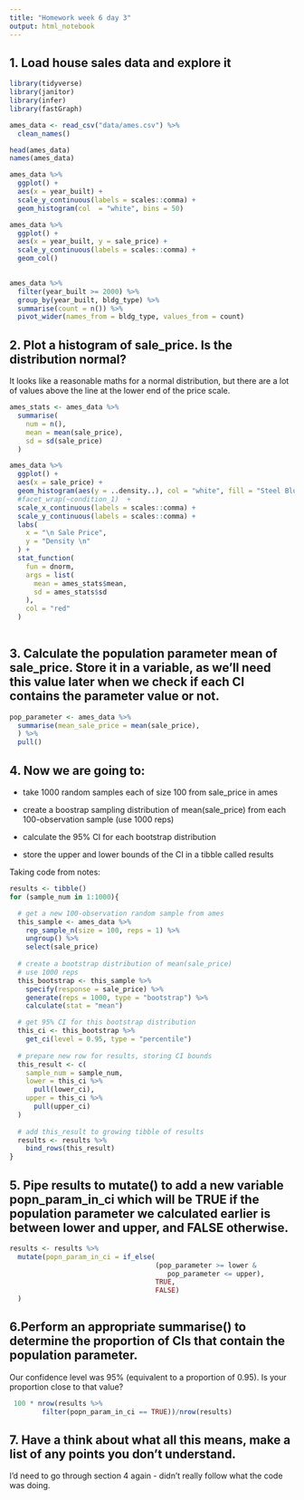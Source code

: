 ```yaml
---
title: "Homework week 6 day 3"
output: html_notebook
---
```


## 1. Load house sales data and explore it

```r
library(tidyverse)
library(janitor)
library(infer)
library(fastGraph)
```

```r
ames_data <- read_csv("data/ames.csv") %>% 
  clean_names()
```

```r
head(ames_data)
names(ames_data)
```

```r
ames_data %>% 
  ggplot() +
  aes(x = year_built) +
  scale_y_continuous(labels = scales::comma) +
  geom_histogram(col  = "white", bins = 50) 

ames_data %>% 
  ggplot() +
  aes(x = year_built, y = sale_price) +
  scale_y_continuous(labels = scales::comma) +
  geom_col() 
  
```


```r
ames_data %>% 
  filter(year_built >= 2000) %>% 
  group_by(year_built, bldg_type) %>% 
  summarise(count = n()) %>% 
  pivot_wider(names_from = bldg_type, values_from = count)
```


## 2. Plot a histogram of sale_price. Is the distribution normal?

It looks like a reasonable maths for a normal distribution, but there are a lot of values above the line at the lower end of the price scale.

```r
ames_stats <- ames_data %>% 
  summarise(
    num = n(),
    mean = mean(sale_price),
    sd = sd(sale_price)
  )

ames_data %>% 
  ggplot() +
  aes(x = sale_price) +
  geom_histogram(aes(y = ..density..), col = "white", fill = "Steel Blue", bins = 50)  +
  #facet_wrap(~condition_1)  +
  scale_x_continuous(labels = scales::comma) +
  scale_y_continuous(labels = scales::comma) +
  labs(
    x = "\n Sale Price",
    y = "Density \n"
  ) +
  stat_function(
    fun = dnorm,
    args = list(
      mean = ames_stats$mean,
      sd = ames_stats$sd
    ),
    col = "red"
  )
  
```

## 3. Calculate the population parameter mean of sale_price. Store it in a variable, as we’ll need this value later when we check if each CI contains the parameter value or not.

```r
pop_parameter <- ames_data %>% 
  summarise(mean_sale_price = mean(sale_price),
  ) %>% 
  pull()
```

## 4. Now we are going to:

* take 1000 random samples each of size 100 from sale_price in ames

* create a boostrap sampling distribution of mean(sale_price) from each 100-observation sample (use 1000 reps)

* calculate the 95% CI for each bootstrap distribution

* store the upper and lower bounds of the CI in a tibble called results

Taking code from notes:
```r
results <- tibble()
for (sample_num in 1:1000){

  # get a new 100-observation random sample from ames
  this_sample <- ames_data %>%
    rep_sample_n(size = 100, reps = 1) %>%
    ungroup() %>%
    select(sale_price)
  
  # create a bootstrap distribution of mean(sale_price)
  # use 1000 reps
  this_bootstrap <- this_sample %>%
    specify(response = sale_price) %>%
    generate(reps = 1000, type = "bootstrap") %>%
    calculate(stat = "mean")

  # get 95% CI for this bootstrap distribution
  this_ci <- this_bootstrap %>%
    get_ci(level = 0.95, type = "percentile")
  
  # prepare new row for results, storing CI bounds
  this_result <- c(
    sample_num = sample_num, 
    lower = this_ci %>% 
      pull(lower_ci), 
    upper = this_ci %>%
      pull(upper_ci)
  )
  
  # add this_result to growing tibble of results
  results <- results %>%
    bind_rows(this_result)
}                            
```


## 5. Pipe results to mutate() to add a new variable popn_param_in_ci which will be TRUE if the population parameter we calculated earlier is between lower and upper, and FALSE otherwise.

```r
results <- results %>% 
  mutate(popn_param_in_ci = if_else(
                                    (pop_parameter >= lower &
                                       pop_parameter <= upper),
                                    TRUE,
                                    FALSE)
  )
```


## 6.Perform an appropriate summarise() to determine the proportion of CIs that contain the population parameter.

Our confidence level was 95% (equivalent to a proportion of 0.95). Is your proportion close to that value?

```r
 100 * nrow(results %>% 
        filter(popn_param_in_ci == TRUE))/nrow(results)
```


## 7. Have a think about what all this means, make a list of any points you don’t understand.

I'd need to go through section 4 again - didn't really follow what the code was doing.


